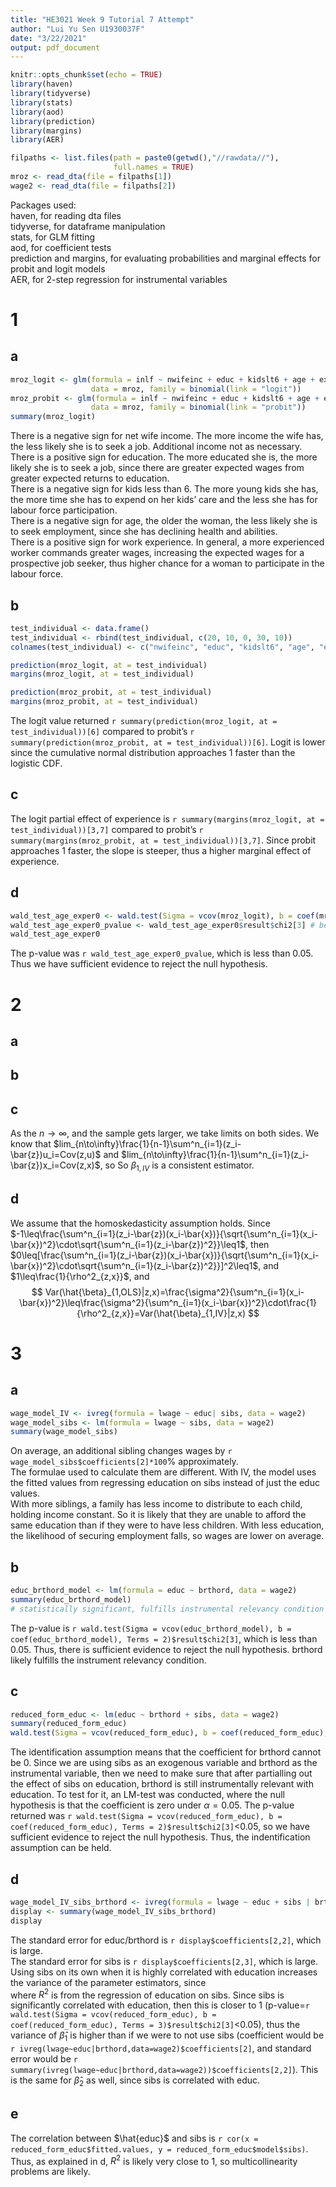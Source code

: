 ```yaml
---
title: "HE3021 Week 9 Tutorial 7 Attempt"
author: "Lui Yu Sen U1930037F"
date: "3/22/2021"
output: pdf_document
---
```


```r
knitr::opts_chunk$set(echo = TRUE)
library(haven)
library(tidyverse)
library(stats)
library(aod)
library(prediction)
library(margins)
library(AER)

filpaths <- list.files(path = paste0(getwd(),"//rawdata//"), 
                       full.names = TRUE)
mroz <- read_dta(file = filpaths[1])
wage2 <- read_dta(file = filpaths[2])
```

Packages used:  
haven, for reading dta files  
tidyverse, for dataframe manipulation  
stats, for GLM fitting  
aod, for coefficient tests  
prediction and margins, for evaluating probabilities and marginal effects for probit and logit models  
AER, for 2-step regression for instrumental variables  

# 1

## a 

```r
mroz_logit <- glm(formula = inlf ~ nwifeinc + educ + kidslt6 + age + exper,
                  data = mroz, family = binomial(link = "logit"))
mroz_probit <- glm(formula = inlf ~ nwifeinc + educ + kidslt6 + age + exper,
                  data = mroz, family = binomial(link = "probit"))
summary(mroz_logit)
```
There is a negative sign for net wife income. The more income the wife has, the less likely she is to seek a job. Additional income not as necessary.  
There is a positive sign for education. The more educated she is, the more likely she is to seek a job, since there are greater expected wages from greater expected returns to education.  
There is a negative sign for kids less than 6. The more young kids she has, the more time she has to expend on her kids' care and the less she has for labour force participation.  
There is a negative sign for age, the older the woman, the less likely she is to seek employment, since she has declining health and abilities.  
There is a positive sign for work experience. In general, a more experienced worker commands greater wages, increasing the expected wages for a prospective job seeker, thus higher chance for a woman to participate in the labour force.

## b

```r
test_individual <- data.frame()
test_individual <- rbind(test_individual, c(20, 10, 0, 30, 10))
colnames(test_individual) <- c("nwifeinc", "educ", "kidslt6", "age", "exper")

prediction(mroz_logit, at = test_individual)
margins(mroz_logit, at = test_individual)

prediction(mroz_probit, at = test_individual)
margins(mroz_probit, at = test_individual)
```
The logit value returned `r summary(prediction(mroz_logit, at = test_individual))[6]` compared to probit's `r summary(prediction(mroz_probit, at = test_individual))[6]`. Logit is lower since the cumulative normal distribution approaches 1 faster than the logistic CDF. 

## c

The logit partial effect of experience is `r summary(margins(mroz_logit, at = test_individual))[3,7]` compared to probit's `r summary(margins(mroz_probit, at = test_individual))[3,7]`. Since probit approaches 1 faster, the slope is steeper, thus a higher marginal effect of experience.  

## d

```r
wald_test_age_exper0 <- wald.test(Sigma = vcov(mroz_logit), b = coef(mroz_logit), Terms = c(5, 6))
wald_test_age_exper0_pvalue <- wald_test_age_exper0$result$chi2[3] # below minimum printed value
wald_test_age_exper0
```
\begin{align}
&H_0: \beta_{age}=\beta_{exper}=0, H_1: otherwise \\ 
&\alpha=0.05,\ \chi^2 -test
\end{align}
The p-value was `r wald_test_age_exper0_pvalue`, which is less than 0.05. Thus we have sufficient evidence to reject the null hypothesis.

# 2

## a

\begin{align}
&Instrumental \ relevance: \ Cov(z, x)\neq 0 \\ 
&Instrumental \ exogeneity: \ Cov(z, u)=0
\end{align}

## b 

\begin{align}
&\hat{Cov}(z,y) \\ 
&=\hat{Cov}(z,\hat{\beta}_1 x_i) + \hat{Cov}(z,\hat{u}_i) \\ 
&=\hat{\beta}_1 \hat{Cov}(z,x_i) \\ 
&\hat{\beta}_1=\frac{\frac{1}{n-1}\sum^n_{i=1}(z_i-\bar{z})(y_i-\bar{y})}{\frac{1}{n-1}\sum^n_{i=1}(z_i-\bar{z})(x_i-\bar{x})}=\frac{\sum^n_{i=1}(z_i-\bar{z})(y_i-\bar{y})}{\sum^n_{i=1}(z_i-\bar{z})(x_i-\bar{x})}
\end{align}

## c

\begin{align}
&\hat{\beta}_{1,IV}=\frac{\sum^n_{i=1}(z_i-\bar{z})(y_i-\bar{y})}{\sum^n_{i=1}(z_i-\bar{z})(x_i-\bar{x})} \\ 
&=\frac{\sum^n_{i=1}(z_i-\bar{z})(y_i)}{\sum^n_{i=1}(z_i-\bar{z})x_i} \\ 
&\approx \frac{\sum^n_{i=1}(z_i-\bar{z})\beta_0+ \beta_1\sum^n_{i=1}(z_i-\bar{z})x_i+\sum^n_{i=1}(z_i-\bar{z})(u_i-\bar{u})}{\sum^n_{i=1}(z_i-\bar{z})x_i} \\ 
&=\beta_1+\frac{\frac{1}{n-1}\sum^n_{i=1}(z_i-\bar{z})(u_i-\bar{u})}{\frac{1}{n-1}\sum^n_{i=1}(z_i-\bar{z})x_i}
\end{align}
As the $n\to\infty$, and the sample gets larger, we take limits on both sides. We know that $lim_{n\to\infty}\frac{1}{n-1}\sum^n_{i=1}(z_i-\bar{z})u_i=Cov(z,u)$ and $lim_{n\to\infty}\frac{1}{n-1}\sum^n_{i=1}(z_i-\bar{z})x_i=Cov(z,x)$, so
\begin{align}
&lim_{n\to\infty}\hat{\beta}_1=lim_{n\to\infty}(\beta_1+\frac{\frac{1}{n-1}\sum^n_{i=1}(z_i-\bar{z})(u_i-\bar{u})}{\frac{1}{n-1}\sum^n_{i=1}(z_i-\bar{z})x_i}) \\ 
&=\beta_1+\frac{0}{Cov(z,x)} \\ 
&=\beta_1
\end{align}
So $\beta_{1,IV}$ is a consistent estimator.

## d

We assume that the homoskedasticity assumption holds.
\begin{align}
&Var(\hat{\beta}_{1,IV}|z,x) \\ 
&=Var(\frac{\sum^n_{i=1}(z_i-\bar{z})(u_i-\bar{u})}{\sum^n_{i=1}(z_i-\bar{z})(x_i-\bar{x})}|z,x) \\ 
&=\frac{Var(\sum^n_{i=1}(z_i-\bar{z})(u_i-\bar{u})|z,x)}{[\sum^n_{i=1}(z_i-\bar{z})(x_i-\bar{x})]^2} \\ 
&=\frac{\sum^n_{i=1}(z_i-\bar{z})^2Var(u_i|z,x)}{[\sum^n_{i=1}(z_i-\bar{z})(x_i-\bar{x})]^2} \\ 
&=\frac{\sigma^2\sum^n_{i=1}(z_i-\bar{z})^2}{[\sum^n_{i=1}(z_i-\bar{z})(x_i-\bar{x})]^2} \ since \ z \ and \ u \ are \ i.i.d. \\ 
&=\frac{\sigma^2}{\sum^n_{i=1}(x_i-\bar{x})^2}\cdot\frac{\sum^n_{i=1}(x_i-\bar{x})^2\cdot\sum^n_{i=1}(z_i-\bar{z})^2}{[\sum^n_{i=1}(z_i-\bar{z})(x_i-\bar{x})]^2} \\ 
&=\frac{\sigma^2}{\sum^n_{i=1}(x_i-\bar{x})^2}\cdot\frac{1}{[\frac{\sum^n_{i=1}(z_i-\bar{z})(x_i-\bar{x})}{\sqrt{\sum^n_{i=1}(x_i-\bar{x})^2}\cdot\sqrt{\sum^n_{i=1}(z_i-\bar{z})^2}}]^2} \\ 
&=\frac{\sigma^2}{\sum^n_{i=1}(x_i-\bar{x})^2}\cdot\frac{1}{\rho^2_{z,x}}
\end{align}
Since $-1\leq\frac{\sum^n_{i=1}(z_i-\bar{z})(x_i-\bar{x})}{\sqrt{\sum^n_{i=1}(x_i-\bar{x})^2}\cdot\sqrt{\sum^n_{i=1}(z_i-\bar{z})^2}}\leq1$, then $0\leq[\frac{\sum^n_{i=1}(z_i-\bar{z})(x_i-\bar{x})}{\sqrt{\sum^n_{i=1}(x_i-\bar{x})^2}\cdot\sqrt{\sum^n_{i=1}(z_i-\bar{z})^2}}]^2\leq1$, and $1\leq\frac{1}{\rho^2_{z,x}}$, and  
$$
Var(\hat{\beta}_{1,OLS}|z,x)=\frac{\sigma^2}{\sum^n_{i=1}(x_i-\bar{x})^2}\leq\frac{\sigma^2}{\sum^n_{i=1}(x_i-\bar{x})^2}\cdot\frac{1}{\rho^2_{z,x}}=Var(\hat{\beta}_{1,IV}|z,x)
$$

# 3

## a

```r
wage_model_IV <- ivreg(formula = lwage ~ educ| sibs, data = wage2)
wage_model_sibs <- lm(formula = lwage ~ sibs, data = wage2)
summary(wage_model_sibs)
```
On average, an additional sibling changes wages by `r wage_model_sibs$coefficients[2]*100`% approximately.  
The formulae used to calculate them are different. With IV, the model uses the fitted values from regressing education on sibs instead of just the educ values.  
With more siblings, a family has less income to distribute to each child, holding income constant. So it is likely that they are unable to afford the same education than if they were to have less children. With less education, the likelihood of securing employment falls, so wages are lower on average.

## b

```r
educ_brthord_model <- lm(formula = educ ~ brthord, data = wage2)
summary(educ_brthord_model)
# statistically significant, fulfills instrumental relevancy condition
```
\begin{align}
&H_0: \beta_{brthord}=0, H_1: otherwise \\ 
&\alpha=0.05,\ \chi^2 -test
\end{align}
The p-value is `r wald.test(Sigma = vcov(educ_brthord_model), b = coef(educ_brthord_model), Terms = 2)$result$chi2[3]`, which is less than 0.05. Thus, there is sufficient evidence to reject the null hypothesis. brthord likely fulfills the instrument relevancy condition.

## c

```r
reduced_form_educ <- lm(educ ~ brthord + sibs, data = wage2)
summary(reduced_form_educ)
wald.test(Sigma = vcov(reduced_form_educ), b = coef(reduced_form_educ), Terms = 2)
```
The identification assumption means that the coefficient for brthord cannot be 0. Since we are using sibs as an exogenous variable and brthord as the instrumental variable, then we need to make sure that after partialling out the effect of sibs on education, brthord is still instrumentally relevant with education. To test for it, an LM-test was conducted, where the null hypothesis is that the coefficient is zero under $\alpha=0.05$. The p-value returned was `r wald.test(Sigma = vcov(reduced_form_educ), b = coef(reduced_form_educ), Terms = 2)$result$chi2[3]`<0.05, so we have sufficient evidence to reject the null hypothesis. Thus, the indentification assumption can be held. 

## d

```r
wage_model_IV_sibs_brthord <- ivreg(formula = lwage ~ educ + sibs | brthord + sibs, data = wage2)
display <- summary(wage_model_IV_sibs_brthord)
display
```
The standard error for educ/brthord is `r display$coefficients[2,2]`, which is large.  
The standard error for sibs is `r display$coefficients[2,3]`, which is large.  
Using sibs on its own when it is highly correlated with education increases the variance of the parameter estimators, since  
\begin{align}
&Var(\hat{\beta}_1)=\frac{\sigma^2}{\sum^n_{i=1}(x_i-\bar{x})\cdot(1-R^2)}\cdot\frac{1}{\hat{\rho}^2_{z,x}}
\end{align}
where $R^2$ is from the regression of education on sibs. Since sibs is significantly correlated with education, then this is closer to 1 (p-value=`r  wald.test(Sigma = vcov(reduced_form_educ), b = coef(reduced_form_educ), Terms = 3)$result$chi2[3]`<0.05), thus the variance of $\hat{\beta}_1$ is higher than if we were to not use sibs (coefficient would be `r ivreg(lwage~educ|brthord,data=wage2)$coefficients[2]`, and standard error would be `r summary(ivreg(lwage~educ|brthord,data=wage2))$coefficients[2,2]`). This is the same for $\hat{\beta}_2$ as well, since sibs is correlated with educ.

## e

The correlation between $\hat{educ}$ and sibs is `r cor(x = reduced_form_educ$fitted.values, y = reduced_form_educ$model$sibs)`. Thus, as explained in d, $R^2$ is likely very close to 1, so multicollinearity problems are likely.  